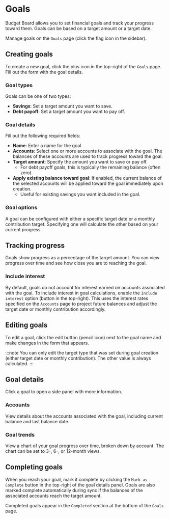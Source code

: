 # Goals

Budget Board allows you to set financial goals and track your progress toward them. Goals can be based on a target amount or a target date.

Manage goals on the `Goals` page (click the flag icon in the sidebar).

## Creating goals

To create a new goal, click the plus icon in the top-right of the `Goals` page. Fill out the form with the goal details.

### Goal types

Goals can be one of two types:

- **Savings**: Set a target amount you want to save.
- **Debt payoff**: Set a target amount you want to pay off.

### Goal details

Fill out the following required fields:

- **Name**: Enter a name for the goal.
- **Accounts**: Select one or more accounts to associate with the goal. The balances of these accounts are used to track progress toward the goal.
- **Target amount**: Specify the amount you want to save or pay off.
  - For debt payoff goals, this is typically the remaining balance (often zero).
- **Apply existing balance toward goal**: If enabled, the current balance of the selected accounts will be applied toward the goal immediately upon creation.
  - Useful for existing savings you want included in the goal.

### Goal options

A goal can be configured with either a specific target date or a monthly contribution target. Specifying one will calculate the other based on your current progress.

## Tracking progress

Goals show progress as a percentage of the target amount. You can view progress over time and see how close you are to reaching the goal.

### Include interest

By default, goals do not account for interest earned on accounts associated with the goal. To include interest in goal calculations, enable the `Include interest` option (button in the top-right). This uses the interest rates specified on the `Accounts` page to project future balances and adjust the target date or monthly contribution accordingly.

## Editing goals

To edit a goal, click the edit button (pencil icon) next to the goal name and make changes in the form that appears.

:::note
You can only edit the target type that was set during goal creation (either target date or monthly contribution). The other value is always calculated.
:::

## Goal details

Click a goal to open a side panel with more information.

### Accounts

View details about the accounts associated with the goal, including current balance and last balance date.

### Goal trends

View a chart of your goal progress over time, broken down by account. The chart can be set to 3-, 6-, or 12-month views.

## Completing goals

When you reach your goal, mark it complete by clicking the `Mark as Complete` button in the top-right of the goal details panel. Goals are also marked complete automatically during sync if the balances of the associated accounts reach the target amount.

Completed goals appear in the `Completed` section at the bottom of the `Goals` page.
